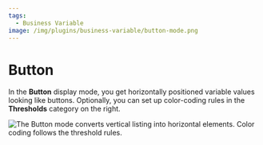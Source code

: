 ```yaml
---
tags:
  - Business Variable
image: /img/plugins/business-variable/button-mode.png
---
```



# Button

In the **Button** display mode, you get horizontally positioned variable values looking like buttons. Optionally, you can set up color-coding rules in the **Thresholds** category on the right.

<Image
  title="The Button mode converts vertical listing into horizontal elements. Color coding follows the threshold rules."
  src="/img/plugins/business-variable/button-mode.png"
/>
